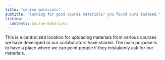```yaml
---
title: "course materials"
subtitle: "looking for good course materials? you found ours instead." 
listing:
  contents: course-materials
---
```


This is a centralized location for uploading materials from various courses we have developed or our collaborators have shared. The main purpose is to have a place where we can point people if they mistakenly ask for our materials. 